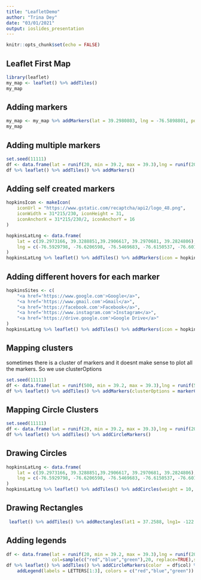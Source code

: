 ```yaml
---
title: "LeafletDemo"
author: "Trina Dey"
date: "03/01/2021"
output: ioslides_presentation
---
```


```r
knitr::opts_chunk$set(echo = FALSE)
```

## Leaflet First Map
```r
library(leaflet)
my_map <- leaflet() %>% addTiles()
my_map
```

## Adding markers
```r
my_map <- my_map %>% addMarkers(lat = 39.2980803, lng = -76.5898801, popup = "Jeff's Office")
my_map
```

## Adding multiple markers
```r
set.seed(11111)
df <- data.frame(lat = runif(20, min = 39.2, max = 39.3),lng = runif(20, min = -76.6, max = -76.5))
df %>% leaflet() %>% addTiles() %>% addMarkers()
```

## Adding self created markers
```r
hopkinsIcon <- makeIcon(
    iconUrl = "https://www.gstatic.com/recaptcha/api2/logo_48.png",
    iconWidth = 31*215/230, iconHeight = 31,
    iconAnchorX = 31*215/230/2, iconAnchorY = 16
)

hopkinsLatLng <- data.frame(
    lat = c(39.2973166, 39.3288851,39.2906617, 39.2970681, 39.2824806),
    lng = c(-76.5929798, -76.6206598, -76.5469683, -76.6150537, -76.6016766)
)
hopkinsLatLng %>% leaflet() %>% addTiles() %>% addMarkers(icon = hopkinsIcon)

```

## Adding different hovers for each marker
```r
hopkinsSites <- c(
    "<a href='https://www.google.com'>Google</a>",
    "<a href='https://www.gmail.com'>Gmail</a>",
    "<a href='https://facebook.com'>Facebook</a>",
    "<a href='https://www.instagram.com'>Instagram</a>",
    "<a href='https://drive.google.com'>Google Drive</a>"
)
hopkinsLatLng %>% leaflet() %>% addTiles() %>% addMarkers(icon = hopkinsIcon,popup = hopkinsSites)

```

## Mapping clusters
sometimes there is a cluster of markers and it doesnt make sense to plot all the markers. So we use clusterOptions
```r
set.seed(11111)
df <- data.frame(lat = runif(500, min = 39.2, max = 39.3),lng = runif(500, min = -76.6, max = -76.5))
df %>% leaflet() %>% addTiles() %>% addMarkers(clusterOptions = markerClusterOptions())
```


## Mapping Circle Clusters
```r
set.seed(11111)
df <- data.frame(lat = runif(20, min = 39.2, max = 39.3),lng = runif(20, min = -76.6, max = -76.5))
df %>% leaflet() %>% addTiles() %>% addCircleMarkers()
```


## Drawing Circles
```r
hopkinsLatLng <- data.frame(
    lat = c(39.2973166, 39.3288851,39.2906617, 39.2970681, 39.2824806),
    lng = c(-76.5929798, -76.6206598, -76.5469683, -76.6150537, -76.6016766)
)
hopkinsLatLng %>% leaflet() %>% addTiles() %>% addCircles(weight = 10, radius = c(5,10,15,20,25)*30)
```

## Drawing Rectangles
```r
 leaflet() %>% addTiles() %>% addRectangles(lat1 = 37.2588, lng1= -122.0595, lat2 = 37.2590, lng2 = -122.0625)
```

## Adding legends
```r
df <- data.frame(lat = runif(20, min = 39.2, max = 39.3),lng = runif(20, min = -76.6, max = -76.5),
                 col=sample(c("red","blue","green"),20, replace=TRUE),stringsAsFactors = TRUE)
df %>% leaflet() %>% addTiles() %>% addCircleMarkers(color  = df$col) %>% 
    addLegend(labels = LETTERS[1:3], colors = c("red","blue","green"))
```














